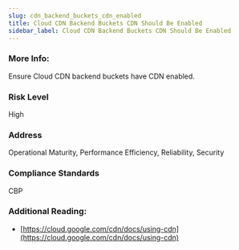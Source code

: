 ```yaml
---
slug: cdn_backend_buckets_cdn_enabled
title: Cloud CDN Backend Buckets CDN Should Be Enabled
sidebar_label: Cloud CDN Backend Buckets CDN Should Be Enabled
---
```


### More Info:

Ensure Cloud CDN backend buckets have CDN enabled.

### Risk Level

High

### Address

Operational Maturity, Performance Efficiency, Reliability, Security

### Compliance Standards

CBP

### Additional Reading:

- [https://cloud.google.com/cdn/docs/using-cdn](https://cloud.google.com/cdn/docs/using-cdn) 

